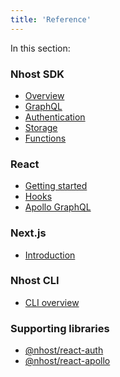 ```yaml
---
title: 'Reference'
---
```


In this section:

### Nhost SDK

- [Overview](./reference/sdk)
- [GraphQL](./reference/sdk/graphql)
- [Authentication](./reference/sdk/authentication)
- [Storage](./reference/sdk/storage)
- [Functions](./reference/sdk/functions)

### React

- [Getting started](./reference/react)
- [Hooks](./reference/react/hooks)
- [Apollo GraphQL](./reference/react/apollo)

### Next.js

- [Introduction](./reference/nextjs)

### Nhost CLI

- [CLI overview](./reference/cli)

### Supporting libraries

- [@nhost/react-auth](./reference/supporting-libraries/react-auth)
- [@nhost/react-apollo](./reference/supporting-libraries/react-apollo)
